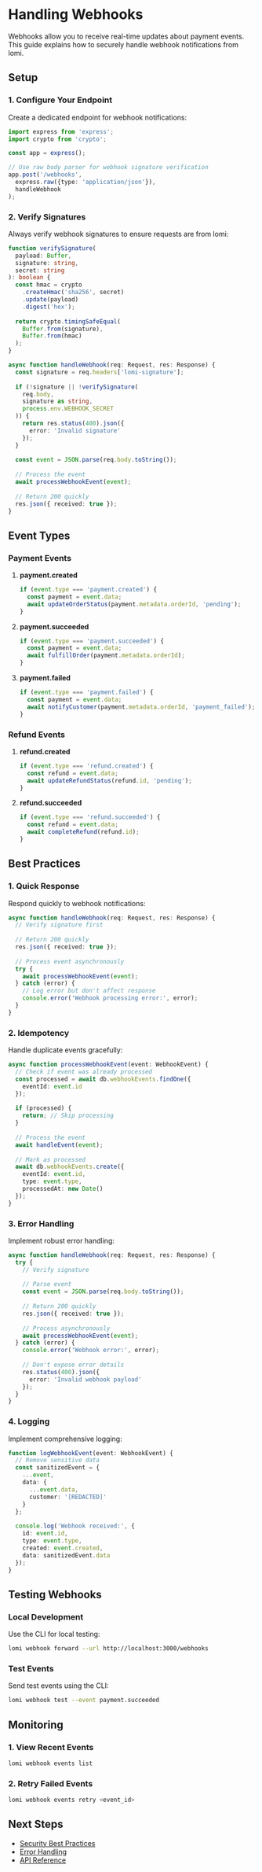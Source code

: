 # Handling Webhooks

Webhooks allow you to receive real-time updates about payment events. This guide explains how to securely handle webhook notifications from lomi.

## Setup

### 1. Configure Your Endpoint

Create a dedicated endpoint for webhook notifications:

```typescript
import express from 'express';
import crypto from 'crypto';

const app = express();

// Use raw body parser for webhook signature verification
app.post('/webhooks', 
  express.raw({type: 'application/json'}),
  handleWebhook
);
```

### 2. Verify Signatures

Always verify webhook signatures to ensure requests are from lomi:

```typescript
function verifySignature(
  payload: Buffer,
  signature: string,
  secret: string
): boolean {
  const hmac = crypto
    .createHmac('sha256', secret)
    .update(payload)
    .digest('hex');
    
  return crypto.timingSafeEqual(
    Buffer.from(signature),
    Buffer.from(hmac)
  );
}

async function handleWebhook(req: Request, res: Response) {
  const signature = req.headers['lomi-signature'];
  
  if (!signature || !verifySignature(
    req.body,
    signature as string,
    process.env.WEBHOOK_SECRET
  )) {
    return res.status(400).json({
      error: 'Invalid signature'
    });
  }
  
  const event = JSON.parse(req.body.toString());
  
  // Process the event
  await processWebhookEvent(event);
  
  // Return 200 quickly
  res.json({ received: true });
}
```

## Event Types

### Payment Events

1. **payment.created**
   ```typescript
   if (event.type === 'payment.created') {
     const payment = event.data;
     await updateOrderStatus(payment.metadata.orderId, 'pending');
   }
   ```

2. **payment.succeeded**
   ```typescript
   if (event.type === 'payment.succeeded') {
     const payment = event.data;
     await fulfillOrder(payment.metadata.orderId);
   }
   ```

3. **payment.failed**
   ```typescript
   if (event.type === 'payment.failed') {
     const payment = event.data;
     await notifyCustomer(payment.metadata.orderId, 'payment_failed');
   }
   ```

### Refund Events

1. **refund.created**
   ```typescript
   if (event.type === 'refund.created') {
     const refund = event.data;
     await updateRefundStatus(refund.id, 'pending');
   }
   ```

2. **refund.succeeded**
   ```typescript
   if (event.type === 'refund.succeeded') {
     const refund = event.data;
     await completeRefund(refund.id);
   }
   ```

## Best Practices

### 1. Quick Response

Respond quickly to webhook notifications:

```typescript
async function handleWebhook(req: Request, res: Response) {
  // Verify signature first
  
  // Return 200 quickly
  res.json({ received: true });
  
  // Process event asynchronously
  try {
    await processWebhookEvent(event);
  } catch (error) {
    // Log error but don't affect response
    console.error('Webhook processing error:', error);
  }
}
```

### 2. Idempotency

Handle duplicate events gracefully:

```typescript
async function processWebhookEvent(event: WebhookEvent) {
  // Check if event was already processed
  const processed = await db.webhookEvents.findOne({
    eventId: event.id
  });
  
  if (processed) {
    return; // Skip processing
  }
  
  // Process the event
  await handleEvent(event);
  
  // Mark as processed
  await db.webhookEvents.create({
    eventId: event.id,
    type: event.type,
    processedAt: new Date()
  });
}
```

### 3. Error Handling

Implement robust error handling:

```typescript
async function handleWebhook(req: Request, res: Response) {
  try {
    // Verify signature
    
    // Parse event
    const event = JSON.parse(req.body.toString());
    
    // Return 200 quickly
    res.json({ received: true });
    
    // Process asynchronously
    await processWebhookEvent(event);
  } catch (error) {
    console.error('Webhook error:', error);
    
    // Don't expose error details
    res.status(400).json({
      error: 'Invalid webhook payload'
    });
  }
}
```

### 4. Logging

Implement comprehensive logging:

```typescript
function logWebhookEvent(event: WebhookEvent) {
  // Remove sensitive data
  const sanitizedEvent = {
    ...event,
    data: {
      ...event.data,
      customer: '[REDACTED]'
    }
  };
  
  console.log('Webhook received:', {
    id: event.id,
    type: event.type,
    created: event.created,
    data: sanitizedEvent.data
  });
}
```

## Testing Webhooks

### Local Development

Use the CLI for local testing:

```bash
lomi webhook forward --url http://localhost:3000/webhooks
```

### Test Events

Send test events using the CLI:

```bash
lomi webhook test --event payment.succeeded
```

## Monitoring

### 1. View Recent Events

```bash
lomi webhook events list
```

### 2. Retry Failed Events

```bash
lomi webhook events retry <event_id>
```

## Next Steps

- [Security Best Practices](./security-best-practices)
- [Error Handling](./error-handling)
- [API Reference](/api-reference) 